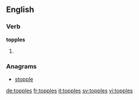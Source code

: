 
==English==

===Verb===
'''topples'''

# {{third-person singular of|topple}}

===Anagrams===
* [[stopple#English|stopple]]

[[de:topples]]
[[fr:topples]]
[[it:topples]]
[[sv:topples]]
[[vi:topples]]